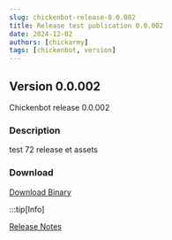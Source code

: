 ---
slug: chickenbot-release-0.0.002
title: Release test publication 0.0.002
date: 2024-12-02
authors: [chickarmy]
tags: [chickenbot, version]
---

## Version 0.0.002

Chickenbot release 0.0.002

<!-- truncate -->

### Description
test 72 release et assets

### Download
[Download Binary](https://github.com/chickarmy/chickenbot-web/releases/download/0.0.002/package.readme.txt)

:::tip[Info]

[Release Notes](https://github.com/chickarmy/chickenbot-web/releases/tag/0.0.002)
